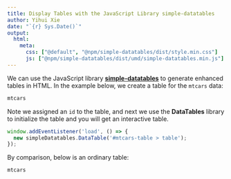 ```yaml
---
title: Display Tables with the JavaScript Library simple-datatables
author: Yihui Xie
date: "`{r} Sys.Date()`"
output:
  html:
    meta:
      css: ["@default", "@npm/simple-datatables/dist/style.min.css"]
      js: ["@npm/simple-datatables/dist/umd/simple-datatables.min.js"]
---
```


<!--
%\VignetteEngine{litedown::vignette}
%\VignetteIndexEntry{Display Tables with the JavaScript Library simple-datatables}
-->

We can use the JavaScript library [**simple-datatables**](https://github.com/fiduswriter/simple-datatables/) to generate enhanced tables in HTML. In the example below, we create a table for the `mtcars` data:

::: {#mtcars-table}
```r
mtcars
```
:::

Note we assigned an `id` to the table, and next we use the **DataTables** library to initialize the table and you will get an interactive table.

```js
window.addEventListener('load', () => {
  new simpleDatatables.DataTable('#mtcars-table > table');
});
```

By comparison, below is an ordinary table:

```r
mtcars
```

